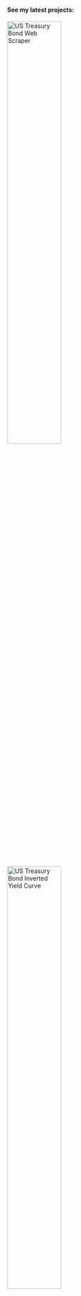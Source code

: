 #### See my latest projects:
[![US Treasury Bond Web Scraper](media/cell-4-output-1.png){fig-align="left" width=50%}](webScraper.qmd)
[![US Treasury Bond Inverted Yield Curve](media/cell-5-output-1.png){fig-align="middle" width=50%}](invertedYieldCurve.qmd.qmd)
[![US Treasury Bond PCA](media/cell-9-output-1.png){fig-align="right" width=50%}](PCA.qmd)